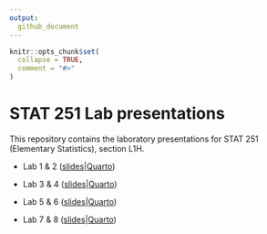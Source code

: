 ```yaml
---
output: 
  github_document
---
```

<!-- README.md is generated from README.Rmd. Please edit that file -->

```r
knitr::opts_chunk$set(
  collapse = TRUE,
  comment = "#>"
)
```
# STAT 251 Lab presentations

<!-- badges: start -->
<!-- badges: end -->

This repository contains the laboratory presentations for STAT 251 (Elementary Statistics), section L1H.

- Lab 1 & 2 ([slides](https://javiermtzrdz.github.io/stat251_lab-presentations/labs-1-2#/title-slide)|[Quarto](labs-1-2.qmd))

- Lab 3 & 4 ([slides](https://javiermtzrdz.github.io/stat251_lab-presentations/labs-3-4#/title-slide)|[Quarto](labs-3-4.qmd))

- Lab 5 & 6 ([slides](https://javiermtzrdz.github.io/stat251_lab-presentations/labs-5-6#/title-slide)|[Quarto](labs-5-6.qmd))

- Lab 7 & 8 ([slides](https://javiermtzrdz.github.io/stat251_lab-presentations/labs-7-8#/title-slide)|[Quarto](labs-7-8.qmd))


